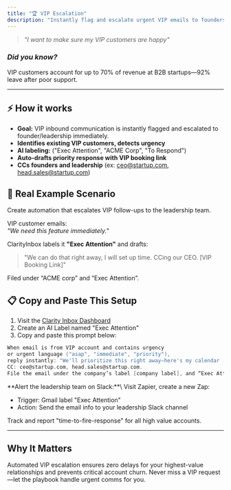 ```yaml
---
title: "🏆 VIP Escalation"
description: "Instantly flag and escalate urgent VIP emails to founders and leadership. Never lose a key account."
---
```


> _"I want to make sure my VIP customers are happy"_

### _Did you know?_

VIP customers account for up to 70% of revenue at B2B startups—92% leave after poor support.

---

## ⚡️ How it works

- **Goal:** VIP inbound communication is instantly flagged and escalated to founder/leadership immediately.
- **Identifies existing VIP customers, detects urgency**
- **AI labeling:** ("Exec Attention", "ACME Corp", "To Respond")
- **Auto-drafts priority response with VIP booking link**
- **CCs founders and leadership** (ex: [ceo@startup.com](mailto:ceo@startup.com), [head.sales@startup.com](mailto:head.sales@startup.com))

## 🔮 Real Example Scenario

Create automation that escalates VIP follow-ups to the leadership team.

VIP customer emails:\
_"We need this feature immediately."_

ClarityInbox labels it **"Exec Attention"** and drafts:

> "We can do that right away, I will set up time. CCing our CEO. [VIP Booking Link]"

Filed under “ACME corp” and “Exec Attention”.

## 📋 Copy and Paste This Setup

1. Visit the [Clarity Inbox Dashboard](https://app.clarityinbox.com/dashboard)
2. Create an AI Label named "Exec Attention"
3. Copy and paste this prompt below:

<CodeGroup>

```c Copy & Edit Prompt
When email is from VIP account and contains urgency 
or urgent language ("asap", "immediate", "priority"), 
reply instantly: "We'll prioritize this right away—here's my calendar [vip-calendar-link]." 
CC: ceo@startup.com, head.sales@startup.com. 
File the email under the company’s label [company label], and “Exec Attention”.
```

</CodeGroup>

<Accordion title="Advanced: Slack Alerts">
  **Alert the leadership team on Slack:**\
  Visit Zapier, create a new Zap:

  - Trigger: Gmail label "Exec Attention"
  - Action: Send the email info to your leadership Slack channel
</Accordion>

<Accordion title="Future Enhancement">
  Track and report "time-to-fire-response" for all high value accounts.
</Accordion>

---

## Why It Matters

Automated VIP escalation ensures zero delays for your highest-value relationships and prevents critical account churn. Never miss a VIP request—let the playbook handle urgent comms for you.